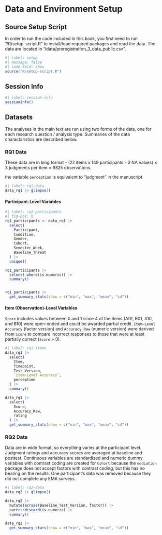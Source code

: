 # Data and Environment Setup

## Source Setup Script

In order to run the code included in this book, you first need to run "/R/setup-script.R" to install/load required packages and read the data. The data are located in "/data/preregistration_3_data_public.csv". 

```r
#| label: setup
#| message: false
#| code-fold: show
source("R/setup-script.R")
```

## Session Info

```r
#| label: session-info
sessionInfo()
```

## Datasets

The analyses in the main text are run using two forms of the data, one for each research question / analysis type. Summaries of the data charactaristics are described below.

### RQ1 Data 

These data are in long format - (22 items x 149 participants - 3 NA values) x 3 judgments per item = 9825 observations.

::: {.callout-note}
the variable `perception` is equivalent to "judgment" in the manuscript.
:::

```r
#| label: rq1-data
data_rq1 |> glimpse()
```

#### Participant-Level Variables

```r
#| label: rq1-participants
#| fig-pos: h
rq1_participants <- data_rq1 |>
  select(
    Participant,
    Condition,
    Gender,
    Cohort,
    Semester_Week,
    Baseline_Threat
  ) |>
  unique()

rq1_participants |>
  select(-where(is.numeric)) |>
  summary()


rq1_participants |>
  get_summary_stats(show = c("min", "max", "mean", "sd"))
```

#### Item (Observation)-Level Variables

::: {.callout-note}
`Score` includes values between 0 and 1 since 4 of the items (A01, B01, A10, and B10) were open-ended and could be awarded partial credit. `Item-Level Accuracy` (factor version) and `Accuracy_Raw` (numeric version) were derived from `Score` to compare incorrect responses to those that were at least partially correct (`Score` > 0).
:::

```r
#| label: rq1-items
data_rq1 |>
  select(
    Item,
    Timepoint,
    Test_Version,
    `Item-Level Accuracy`,
    perception
  ) |>
  summary()

data_rq1 |>
  select(
    Score,
    Accuracy_Raw,
    rating
  ) |>
  get_summary_stats(show = c("min", "max", "mean", "sd"))
```

### RQ2 Data

Data are in wide format, so everything varies at the participant level. Judgment ratings and accuracy scores are averaged at baseline and posttest. Continuous variables are standardized and numeric dummy variables with contrast coding are created for `Cohort` because the `mediation` package does not accept factors with contrast coding, but this has no bearing on the results. One participant's data was removed because they did not complete any EMA surveys.

```r
#| label: rq2-data
data_rq2 |> glimpse()

data_rq2 |>
  mutate(across(Baseline_Test_Version, factor)) |>
  purrr::discard(is.numeric) |>
  summary()

data_rq2 |>
  get_summary_stats(show = c("min", "max", "mean", "sd"))
```




